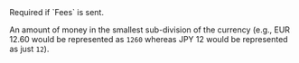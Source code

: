<ParamField body="Amount" type="integer" >
Required if `Fees` is sent.

An amount of money in the smallest sub-division of the currency (e.g., EUR 12.60 would be represented as `1260` whereas JPY 12 would be represented as just `12`). 
</ParamField>